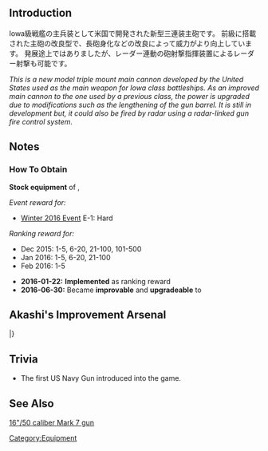 {{Template:EquipmentInfo|161}}

==Introduction==
Iowa級戦艦の主兵装として米国で開発された新型三連装主砲です。
前級に搭載された主砲の改良型で、長砲身化などの改良によって威力がより向上しています。
発展途上ではありましたが、レーダー連動の砲射撃指揮装置によるレーダー射撃も可能です。

''This is a new model triple mount main cannon developed by the United States used as the main weapon for Iowa class battleships.''
''As an improved main cannon to the one used by a previous class, the power is upgraded due to modifications such as the lengthening of the gun barrel.''
''It is still in development but, it could also be fired by radar using a radar-linked gun fire control system.''

==Notes==
<div class="mw-collapsible"><h3>How To Obtain</h3>
<div class="mw-collapsible-content">
'''Stock equipment''' of {{Ship/Link|Iowa Kai}}, {{Ship/Link|Iowa}}

''Event reward for:''
* [[Winter 2016 Event]] E-1: Hard

''Ranking reward for:''
* Dec 2015: 1-5, 6-20, 21-100, 101-500
* Jan 2016: 1-5, 6-20, 21-100
* Feb 2016: 1-5

</div></div>


<div class="mw-collapsible><h3>Updates History</h3>
<div class="mw-collapsible-content>
* '''2016-01-22:''' '''Implemented''' as ranking reward
* '''2016-06-30:''' Became '''improvable''' and '''upgradeable''' to {{Equipment/Link|16inch Triple Gun Mount Mk.7 + GFCS}}
</div></div>

==Akashi's Improvement Arsenal==
{{AkashiWorkshop}}
{{AkashiWorkshopLine
|Name=16in Triple Gun Mount Mk.7
|ItemType=RedGunHeavy
|Fuel=45
|Ammo=450
|Steel=750
|Baux=100
|Mats0-5=10/15
|Mats6-9=16/24
|Mats10=20/28
|Screws0-5=6/8
|Screws6-9=8/12
|Screws10=12/20
|EquipConsume0-5=3x{{RedGunHeavy|41cm Twin Gun Mount}}
|EquipConsume6-9=3x{{RedGunHeavy|46cm Triple Gun Mount}}
|EquipConsume10=2x{{Radar|Type 32 Surface RADAR}}
|Sun=✓
|Mon=✓
|Tue=✓
|Wed=✓
|Thu=✓
|Fri=✓
|Sat=✓
|2ndShip=[[Iowa]]
|Notes=Upgrades to [[16in Triple Gun Mount Mk.7 + GFCS]].
}}
|}

==Trivia==
*The first US Navy Gun introduced into the game.

==See Also==
[[wikipedia:16"/50 caliber Mark 7 gun|16"/50 caliber Mark 7 gun]]
{{Equipmentlist}}
[[Category:Equipment]]